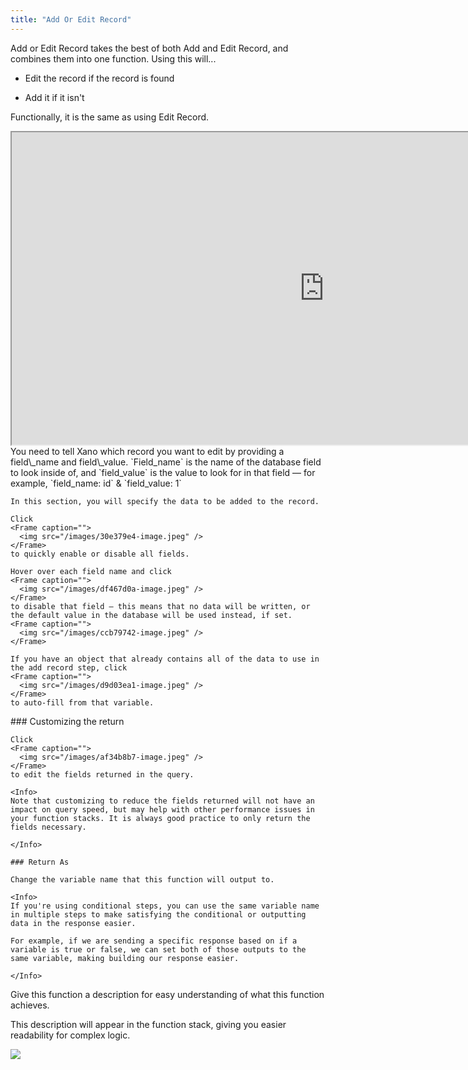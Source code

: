 ```yaml
---
title: "Add Or Edit Record"
---
```


Add or Edit Record takes the best of both Add and Edit Record, and combines them into one function. Using this will...

* Edit the record if the record is found

* Add it if it isn't

Functionally, it is the same as using Edit Record.

<Frame>
  <iframe src="https://demo.arcade.software/o8TxUc6du5D35Vv2XRKs?embed" title="https://demo.arcade.software/o8TxUc6du5D35Vv2XRKs?embed" allowFullScreen allow="clipboard-write" class="contentkit-webframe" width="1000" height="500"></iframe>
</Frame>

<Tabs>
  <Tab title="Filter">
    You need to tell Xano which record you want to edit by providing a field\_name and field\_value. `Field_name` is the name of the database field to look inside of, and `field_value` is the value to look for in that field — for example, `field_name: id` & `field_value: 1`

    In this section, you will specify the data to be added to the record.

    Click
    <Frame caption="">
      <img src="/images/30e379e4-image.jpeg" />
    </Frame>
    to quickly enable or disable all fields.

    Hover over each field name and click
    <Frame caption="">
      <img src="/images/df467d0a-image.jpeg" />
    </Frame>
    to disable that field — this means that no data will be written, or the default value in the database will be used instead, if set.
    <Frame caption="">
      <img src="/images/ccb79742-image.jpeg" />
    </Frame>

    If you have an object that already contains all of the data to use in the add record step, click
    <Frame caption="">
      <img src="/images/d9d03ea1-image.jpeg" />
    </Frame>
    to auto-fill from that variable.
  </Tab>
  <Tab title="Output">
    ### Customizing the return

    Click
    <Frame caption="">
      <img src="/images/af34b8b7-image.jpeg" />
    </Frame>
    to edit the fields returned in the query.

    <Info>
    Note that customizing to reduce the fields returned will not have an impact on query speed, but may help with other performance issues in your function stacks. It is always good practice to only return the fields necessary.

    </Info>

    ### Return As

    Change the variable name that this function will output to.

    <Info>
    If you're using conditional steps, you can use the same variable name in multiple steps to make satisfying the conditional or outputting data in the response easier.

    For example, if we are sending a specific response based on if a variable is true or false, we can set both of those outputs to the same variable, making building our response easier.

    </Info>
  </Tab>
  <Tab title="Settings">
    Give this function a description for easy understanding of what this function achieves.

This description will appear in the function stack, giving you easier readability for complex logic.

<Frame caption="">
  <img src="/images/b191952c-image.jpeg" />
</Frame>
  </Tab>
</Tabs>